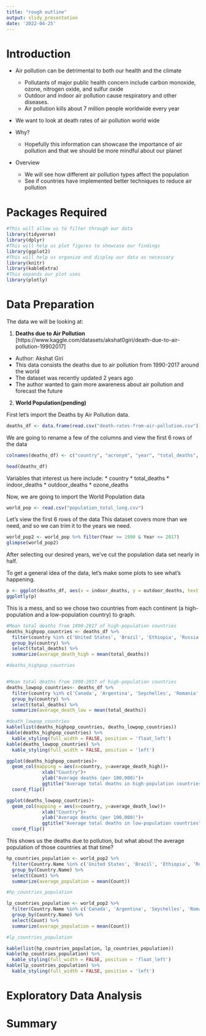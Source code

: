 ```yaml
---
title: "rough outline"
output: slidy_presentation
date: '2022-04-25'
---
```


# Introduction 
* Air pollution can be detrimental to both our health and the climate
  + Pollutants of major public health concern include carbon monoxide, ozone, nitrogen oxide, and sulfur oxide
  + Outdoor and indoor air pollution cause respiratory and other diseases. 
  + Air pollution kills about 7 million people worldwide every year 

* We want to look at death rates of air pollution world wide

* Why?
  + Hopefully this information can showcase the importance of air pollution and that we should be more mindful about our planet
  
* Overview
  + We will see how different air pollution types affect the population 
  + See if countries have implemented better techniques to reduce air pollution

# Packages Required 

```r
#This will allow us to filter through our data 
library(tidyverse)
library(dplyr)
#This will help us plot figures to showcase our findings
library(ggplot2)
#This will help us organize and display our data as necessary 
library(knitr)
library(kableExtra)
#This expands our plot uses 
library(plotly)
```

# Data Preparation 
The data we will be looking at: 

1. **Deaths due to Air Pollution**
[https://www.kaggle.com/datasets/akshat0giri/death-due-to-air-pollution-19902017]

* Author: Akshat Giri
* This data consists the deaths due to air pollution from 1990-2017 around the world
* The dataset was recently updated 2 years ago
* The author wanted to gain more awareness about air pollution and forecast the future 

2. **World Population(pending)**

First let's import the Deaths by Air Pollution data.
```r
deaths_df <- data.frame(read.csv("death-rates-from-air-pollution.csv"))
```

We are going to rename a few of the columns and view the first 6 rows of the data
```r
colnames(deaths_df) <- c("country", "acronym", "year", "total_deaths", "indoor_deaths", "outdoor_deaths", "ozone_deaths")

head(deaths_df)
```

Variables that interest us here include:
* country
* total_deaths
* indoor_deaths
* outdoor_deaths
* ozone_deaths 

Now, we are going to import the World Population data 
```r
world_pop <- read.csv("population_total_long.csv")
```

Let's view the first 6 rows of the data
This dataset covers more than we need, and so we can trim it to the years we need.
```r
world_pop2 <- world_pop %>% filter(Year >= 1990 & Year <= 2017)
glimpse(world_pop2)

```
After selecting our desired years, we've cut the population data set nearly in half.

To get a general idea of the data, let's make some plots to see what's happening.

```r
p <- ggplot(deaths_df, aes(x = indoor_deaths, y = outdoor_deaths, text = paste0(country, ", ", year) )) + geom_point()
ggplotly(p)
```

This is a mess, and so we chose two countries from each continent (a high-population and a low-population country) to graph.

```r
#Mean total deaths from 1990-2017 of high-population countries
deaths_highpop_countries <- deaths_df %>% 
  filter(country %in% c('United States', 'Brazil', 'Ethiopia', 'Russia', 'China', 'Australia')) %>% 
  group_by(country) %>% 
  select(total_deaths) %>% 
  summarize(average_death_high = mean(total_deaths))

#deaths_highpop_countries


#Mean total deaths from 1990-2017 of high-population countries
deaths_lowpop_countries<- deaths_df %>% 
  filter(country %in% c('Canada', 'Argentina', 'Seychelles', 'Romania', 'Israel', 'Tonga')) %>% 
  group_by(country) %>% 
  select(total_deaths) %>% 
  summarize(average_death_low = mean(total_deaths))

#death_lowpop_countries
kable(list(deaths_highpop_countries, deaths_lowpop_countries))
kable(deaths_highpop_countries) %>% 
  kable_styling(full_width = FALSE, position = 'float_left')
kable(deaths_lowpop_countries) %>% 
  kable_styling(full_width = FALSE, position = 'left')

ggplot(deaths_highpop_countries)+
  geom_col(mapping = aes(x=country, y=average_death_high))+
             xlab("Country")+
             ylab("Average deaths (per 100,000)")+
             ggtitle("Average total deaths in high-population countries")+
  coord_flip()

ggplot(deaths_lowpop_countries)+
  geom_col(mapping = aes(x=country, y=average_death_low))+
             xlab("Country")+
             ylab("Average deaths (per 100,000)")+
             ggtitle("Average total deaths in low-population countries")+
  coord_flip()

```
This shows us the deaths due to pollution, but what about the average population of those countries at that time? 

```r
hp_countries_population <- world_pop2 %>% 
  filter(Country.Name %in% c('United States', 'Brazil', 'Ethiopia', 'Russia', 'China', 'Australia')) %>% 
  group_by(Country.Name) %>% 
  select(Count) %>% 
  summarize(average_population = mean(Count))

#hp_countries_population

lp_countries_population <- world_pop2 %>% 
  filter(Country.Name %in% c('Canada', 'Argentina', 'Seychelles', 'Romania', 'Israel', 'Tonga')) %>% 
  group_by(Country.Name) %>% 
  select(Count) %>% 
  summarize(average_population = mean(Count))

#lp_countries_population

kable(list(hp_countries_population, lp_countries_population))
kable(hp_countries_population) %>% 
  kable_styling(full_width = FALSE, position = 'float_left')
kable(lp_countries_population) %>% 
  kable_styling(full_width = FALSE, position = 'left')

```




# Exploratory Data Analysis 

# Summary 